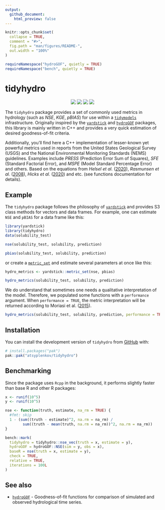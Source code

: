 ---
output:
  github_document:
    html_preview: false
---

<!-- README.md is generated from README.Rmd. Please edit that file -->

```{r, include = FALSE}
knitr::opts_chunk$set(
  collapse = TRUE,
  comment = "#>",
  fig.path = "man/figures/README-",
  out.width = "100%"
)

requireNamespace("hydroGOF", quietly = TRUE)
requireNamespace("bench", quietly = TRUE)
```

# tidyhydro

<!-- badges: start -->
<p align="center">
    <a href="https://github.com/atsyplenkov/tidyhydro/releases">
        <img src="https://img.shields.io/github/v/release/atsyplenkov/tidyhydro?style=flat&labelColor=1C2C2E&color=256bc0&logo=GitHub&logoColor=white"></a>
    <a href="https://cran.r-project.org/package=tidyhydro">
        <img src="https://img.shields.io/cran/v/tidyhydro?style=flat&labelColor=1C2C2E&color=276DC3&logo=R&logoColor=white"></a>
    <a href="https://codecov.io/gh/atsyplenkov/tidyhydro">
        <img src="https://img.shields.io/codecov/c/gh/atsyplenkov/tidyhydro?style=flat&labelColor=1C2C2E&color=256bc0&logo=Codecov&logoColor=white"></a>
    <a href="https://github.com/atsyplenkov/tidyhydro/actions/workflows/check-r-pkg.yaml">
        <img src="https://img.shields.io/github/actions/workflow/status/atsyplenkov/tidyhydro/check-r-pkg.yaml?style=flat&labelColor=1C2C2E&color=256bc0&logo=GitHub%20Actions&logoColor=white"></a>
</p>
<!-- badges: end -->

The `tidyhydro` package provides a set of commonly used metrics in hydrology (such as _NSE_, _KGE_, _pBIAS_) for use within a [`tidymodels`](https://www.tidymodels.org/) infrastructure. Originally inspired by the [`yardstick`](https://github.com/tidymodels/yardstick/tree/main) and [`hydroGOF`](https://github.com/hzambran/hydroGOF) packages, this library is mainly written in C++ and provides a very quick estimation of desired goodness-of-fit criteria.

Additionally, you'll find here a C++ implementation of lesser-known yet powerful metrics used in reports from the United States Geological Survey (USGS) and the National Environmental Monitoring Standards (NEMS) guidelines. Examples include _PRESS_ (Prediction Error Sum of Squares), _SFE_ (Standard Factorial Error), and _MSPE_ (Model Standard Percentage Error) and others. Based on the equations from _Helsel et al._ ([2020](https://pubs.usgs.gov/publication/tm4A3)), _Rasmunsen et al._ ([2008](https://pubs.usgs.gov/tm/tm3c4/)), _Hicks et al._ ([2020](https://www.nems.org.nz/documents/suspended-sediment)) and etc. (see functions documentation for details).

## Example
The `tidyhydro` package follows the philosophy of [`yardstick`](https://github.com/tidymodels/yardstick/tree/main) and provides S3 class methods for vectors and data frames. For example, one can estimate `NSE` and `pBIAS` for a data frame like this:

```{r example}
library(yardstick)
library(tidyhydro)
data(solubility_test)

nse(solubility_test, solubility, prediction)

pbias(solubility_test, solubility, prediction)
```

or create a [`metric_set`](https://yardstick.tidymodels.org/reference/metric_set.html) and estimate several parameters at once like this:

```{r metricset}
hydro_metrics <- yardstick::metric_set(nse, pbias)

hydro_metrics(solubility_test, solubility, prediction)
```

We do understand that sometimes one needs a qualitative interpretation of the model. Therefore, we populated some functions with a `performance` argument. When `performance = TRUE`, the metric interpretation will be returned according to Moriasi et al. ([2015](https://elibrary.asabe.org/abstract.asp?aid=46548&t=3&dabs=Y&redir=&redirType=)).

```{r interpretation}
hydro_metrics(solubility_test, solubility, prediction, performance = TRUE)
```

## Installation

You can install the development version of `tidyhydro` from [GitHub](https://github.com/atsyplenkov/tidyhydro) with:

``` r
# install.packages("pak")
pak::pak("atsyplenkov/tidyhydro")
```

## Benchmarking
Since the package uses `Rcpp` in the background, it performs slightly faster than base R and other R packages:
```{r benchmarking}
x <- runif(10^5)
y <- runif(10^5)

nse <- function(truth, estimate, na_rm = TRUE) {
  #fmt: skip
  1 - (sum((truth - estimate)^2, na.rm = na_rm) /
        sum((truth - mean(truth, na.rm = na_rm))^2, na.rm = na_rm))
}

bench::mark(
  tidyhydro = tidyhydro::nse_vec(truth = x, estimate = y),
  hydroGOF = hydroGOF::NSE(sim = y, obs = x),
  baseR = nse(truth = x, estimate = y),
  check = TRUE,
  relative = TRUE,
  iterations = 100L
)
```

## See also
* [`hydroGOF`](https://github.com/hzambran/hydroGOF>) - Goodness-of-fit functions for comparison of simulated and observed hydrological time series.